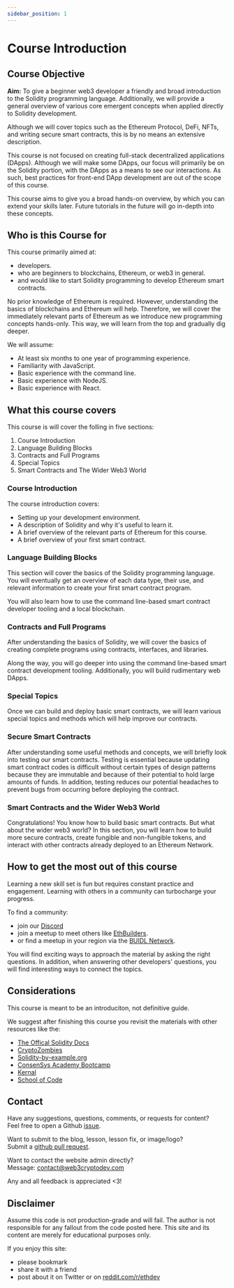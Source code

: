 ```yaml
---
sidebar_position: 1
---
```


# Course Introduction

## Course Objective

**Aim:** To give a beginner web3 developer a friendly and broad introduction to the Solidity programming language. Additionally, we will provide a general overview of various core emergent concepts when applied directly to Solidity development.

Although we will cover topics such as the Ethereum Protocol, DeFi, NFTs, and writing secure smart contracts, this is by no means an extensive description.

This course is not focused on creating full-stack decentralized applications (DApps). Although we will make some DApps, our focus will primarily be on the Solidity portion, with the DApps as a means to see our interactions. As such, best practices for front-end DApp development are out of the scope of this course.

This course aims to give you a broad hands-on overview, by which you can extend your skills later. Future tutorials in the future will go in-depth into these concepts.

## Who is this Course for

This course primarily aimed at:

- developers.
- who are beginners to blockchains, Ethereum, or web3 in general.
- and would like to start Solidity programming to develop Ethereum smart contracts.

No prior knowledge of Ethereum is required. However, understanding the basics of blockchains and Ethereum will help. Therefore, we will cover the immediately relevant parts of Ethereum as we introduce new programming concepts hands-only. This way, we will learn from the top and gradually dig deeper.

We will assume:

- At least six months to one year of programming experience.
- Familiarity with JavaScript.
- Basic experience with the command line.
- Basic experience with NodeJS.
- Basic experience with React.

## What this course covers

This course is will cover the folling in five sections:

1. Course Introduction
2. Language Building Blocks
3. Contracts and Full Programs
4. Special Topics
5. Smart Contracts and The Wider Web3 World

### Course Introduction

The course introduction covers:

- Setting up your development environment.
- A description of Solidity and why it's useful to learn it.
- A brief overview of the relevant parts of Ethereum for this course.
- A brief overview of your first smart contract.

### Language Building Blocks

This section will cover the basics of the Solidity programming language. You will eventually get an overview of each data type, their use, and relevant information to create your first smart contract program.

You will also learn how to use the command line-based smart contract developer tooling and a local blockchain.

### Contracts and Full Programs

After understanding the basics of Solidity, we will cover the basics of creating complete programs using contracts, interfaces, and libraries.

Along the way, you will go deeper into using the command line-based smart contract development tooling. Additionally, you will build rudimentary web DApps.

### Special Topics

Once we can build and deploy basic smart contracts, we will learn various special topics and methods which will help improve our contracts.

### Secure Smart Contracts

After understanding some useful methods and concepts, we will briefly look into testing our smart contracts. Testing is essential because updating smart contract codes is difficult without certain types of design patterns because they are immutable and because of their potential to hold large amounts of funds. In addition, testing reduces our potential headaches to prevent bugs from occurring before deploying the contract.

### Smart Contracts and the Wider Web3 World

Congratulations! You know how to build basic smart contracts. But what about the wider web3 world? In this section, you will learn how to build more secure contracts, create fungible and non-fungible tokens, and interact with other contracts already deployed to an Ethereum Network.

## How to get the most out of this course

Learning a new skill set is fun but requires constant practice and engagement. Learning with others in a community can turbocharge your progress.

To find a community:

- join our [Discord](https://discord.gg/PqVhBKxSKb)
- join a meetup to meet others like [EthBuilders](https://www.meetup.com/ethbuilders/).
- or find a meetup in your region via the [BUIDL Network](https://www.meetup.com/pro/buidl/).

You will find exciting ways to approach the material by asking the right questions. In addition, when answering other developers' questions, you will find interesting ways to connect the topics.

## Considerations

This course is meant to be an introduciton, not definitive guide.

We suggest after finishing this course you revisit the materials with other resources like the:

- [The Offical Solidity Docs](https://docs.soliditylang.org/en/v0.8.17/)
- [CryptoZombies](https://cryptozombies.io/)
- [Solidity-by-example.org](https://solidity-by-example.org/)
- [ConsenSys Academy Bootcamp](https://github.com/ConsenSys-Academy/Blockchain-Developer-Bootcamp)
- [Kernal](https://www.kernel.community/en/)
- [School of Code](https://school-of-code.vercel.app/lessons)

## Contact

Have any suggestions, questions, comments, or requests for content?  
Feel free to open a Github [issue](https://github.com/tesla809/BuildersETH/issues).

Want to submit to the blog, lesson, lesson fix, or image/logo?  
Submit a [github pull request](https://github.com/tesla809/BuildersETH/pulls).

Want to contact the website admin directly?  
Message: contact@web3cryptodev.com

Any and all feedback is appreciated <3!

## Disclaimer

Assume this code is not production-grade and will fail. The author is not responsible for any fallout from the code posted here. This site and its content are merely for educational purposes only.

If you enjoy this site:

- please bookmark
- share it with a friend
- post about it on Twitter or on [reddit.com/r/ethdev](https://www.reddit.com/r/ethdev)
